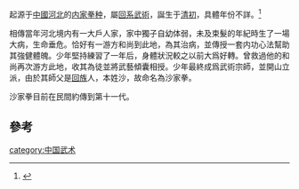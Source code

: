 起源于[[中國|中國]][[河北|河北]]的[[内家拳种|内家拳种]]，屬[[回系武術|回系武術]]，誕生于[[清初|清初]]，具體年份不詳。<ref>{{cite book|url=https://books.google.com.hk/books?id=-wZyAAAAIAAJ&q=%E6%B2%99%E5%AE%B6%E6%8B%B3&dq=%E6%B2%99%E5%AE%B6%E6%8B%B3&hl=zh-TW&sa=X&ved=2ahUKEwiWypT90I_0AhWhk1YBHRgQDpwQ6AF6BAgJEAI|page=164|title=西北少数民族史研究|author=王希隆|publisher=民族出版社|year=2003|isbn=9787105058075|access-date=2021-11-11|archive-date=2021-11-11|archive-url=https://web.archive.org/web/20211111060546/https://books.google.com.hk/books?id=-wZyAAAAIAAJ&q=%E6%B2%99%E5%AE%B6%E6%8B%B3&dq=%E6%B2%99%E5%AE%B6%E6%8B%B3&hl=zh-TW&sa=X&ved=2ahUKEwiWypT90I_0AhWhk1YBHRgQDpwQ6AF6BAgJEAI|dead-url=no}}</ref>

相傳當年河北境内有一大戶人家，家中獨子自幼体弱，未及束髮的年紀時生了一場大病，生命垂危。恰好有一游方和尚到此地，為其治病，並傳授一套内功心法幫助其強健體魄。少年堅持練習了一年后，身體狀況較之以前大爲好轉。曾救過他的和尚再次游方此地，收其為徒並將武藝傾囊相授。少年最終成爲武術宗師，並開山立派，由於其師父是[[回族|回族]]人，本姓沙，故命名為沙家拳。

沙家拳目前在民間約傳到第十一代。

==參考==
{{reflist}}

[[category:中国武术|category:中国武术]]